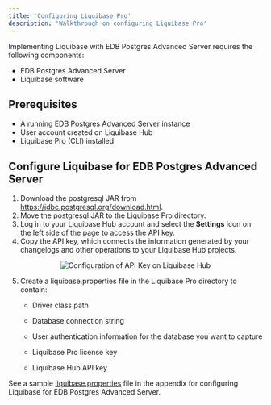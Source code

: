 ```yaml
---
title: 'Configuring Liquibase Pro'
description: 'Walkthrough on configuring Liquibase Pro'
---
```


Implementing Liquibase with EDB Postgres Advanced Server requires the following components:

- EDB Postgres Advanced Server
- Liquibase software

## Prerequisites

- A running EDB Postgres Advanced Server instance
- User account created on Liquibase Hub
- Liquibase Pro (CLI) installed

## Configure Liquibase for EDB Postgres Advanced Server

1. Download the postgresql JAR from https://jdbc.postgresql.org/download.html.
2. Move the postgresql JAR to the Liquibase Pro directory.
3. Log in to your Liquibase Hub account and select the **Settings** icon on the left side of the page to access the API key.
4. Copy the API key, which connects the information generated by your changelogs and other operations to your Liquibase Hub projects.

<p align="center">
  <img  alt="Configuration of API Key on Liquibase Hub" src="Images/ConfigurationPrerequisites1.png"/>
</p>


5. Create a liquibase.properties file in the Liquibase Pro directory to contain:

   - Driver class path

   - Database connection string

   - User authentication information for the database you want to capture

   - Liquibase Pro license key

   - Liquibase Hub API key

See a sample [liquibase.properties](07-Appendix.mdx) file in the appendix for configuring Liquibase for EDB Postgres Advanced Server.
